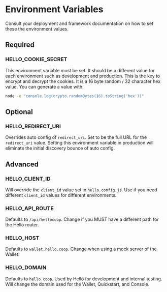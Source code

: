# Environment Variables

Consult your deployment and framework documentation on how to set these the environment values.

## Required

### HELLO_COOKIE_SECRET

This environment variable must be set. It should be a different value for each environment such as development and production. This is the key to encrypt and decrypt the cookies. It is a 16 byte random / 32 character hex value. You can generate a value with:

```sh
node -e "console.log(crypto.randomBytes(16).toString('hex'))"
```

## Optional

### HELLO_REDIRECT_URI

Overrides auto config of `redirect_uri`. Set to be the full URL for the `redirect_uri` value. Setting this environment variable in production will eliminate the initial discovery bounce of auto config. 

## Advanced

### HELLO_CLIENT_ID

Will override the `client_id` value set in `hello.config.js`. Use if you need different `client_id` values for different environments.

### HELLO_API_ROUTE

Defaults to `/api/hellocoop`. Change if you MUST have a different path for the Hellō router.

### HELLO_HOST

Defaults to `wallet.hello.coop`. Change when using a mock server of the Wallet. 

### HELLO_DOMAIN

Defaults to `hello.coop`. Used by Hellō for development and internal testing. Will change the domain used for the Wallet, Quickstart, and Console.